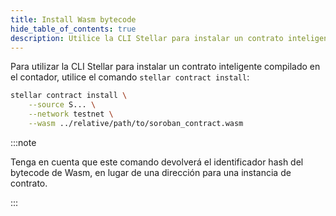 ```yaml
---
title: Install Wasm bytecode
hide_table_of_contents: true
description: Utilice la CLI Stellar para instalar un contrato inteligente compilado en el contador.
---
```


Para utilizar la CLI Stellar para instalar un contrato inteligente compilado en el contador, utilice el comando `stellar contract install`:

```bash
stellar contract install \
    --source S... \
    --network testnet \
    --wasm ../relative/path/to/soroban_contract.wasm
```

:::note

Tenga en cuenta que este comando devolverá el identificador hash del bytecode de Wasm, en lugar de una dirección para una instancia de contrato.

:::
